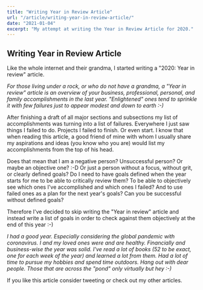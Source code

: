 ```yaml
---
title: "Writing Year in Review Article"
url: "/article/writing-year-in-review-article/"
date: "2021-01-04"
excerpt: "My attempt at writing the Year in Review Article for 2020."
---
```



<h2 class="text-white light-mode:text-slate-800 text-2xl italic mt-8 mb-4">Writing Year in Review Article</h2>

<p class="pb-3 text-slate-400 light-mode:text-slate-800 text-xl">Like the whole internet and their grandma, I started writing a "2020: Year in review" article.</p>
<p class="pb-3 text-slate-400 light-mode:text-slate-800 text-xl"><em class="text-slate-500">For those living under a rock, or who do not have a grandma, a "Year in review" article is an overview of your business, professional, personal, and family accomplishments in the last year. "Enlightened" ones tend to sprinkle it with few failures just to appear modest and down to earth :-)</em></p>
<Divider></Divider>
<p class="pb-3 text-slate-400 light-mode:text-slate-800 text-xl">After finishing a draft of all major sections and subsections my list of accomplishments was turning into a list of failures. Everywhere I just saw things I failed to do. Projects I failed to finish. Or even start. I know that when reading this article, a good friend of mine with whom I usually share my aspirations and ideas (you know who you are) would list my accomplishments from the top of his head.</p>
<Divider></Divider>
<p class="pb-3 text-slate-400 light-mode:text-slate-800 text-xl">Does that mean that I am a negative person? Unsuccessful person? Or maybe an objective one? :-D Or just a person without a focus, without grit, or clearly defined goals? Do I need to have goals defined when the year starts for me to be able to critically review them? To be able to objectively see which ones I've accomplished and which ones I failed? And to use failed ones as a plan for the next year's goals? Can you be successful without defined goals?</p>
<Divider></Divider>
<p class="pb-3 text-slate-400 light-mode:text-slate-800 text-xl">Therefore I've decided to skip writing the "Year in review" article and instead write a list of goals in order to check against them objectively at the end of this year :-)</p>
<Divider></Divider>
<p class="pb-3 text-slate-400 light-mode:text-slate-800 text-xl"><em class="text-slate-500">I had a good year. Especially considering the global pandemic with coronavirus. I and my loved ones were and are healthy. Financially and business-wise the year was solid. I've read a lot of books (52 to be exact, one for each week of the year) and learned a lot from them. Had a lot of time to pursue my hobbies and spend time outdoors. Hang out with dear people. Those that are across the "pond" only virtually but hey :-)</em></p>

<Divider></Divider>

<p class="pb-3 text-slate-400 light-mode:text-slate-800 text-xl">
    If you like this article consider <TweetLink text={ `Intersting take on writing a Year in Review article on https://lukapeharda.com/article/writing-year-in-review-article by @lukapeharda` }>tweeting</TweetLink> or check out my other <ColorLink href="/articles" color="red">articles</ColorLink>.
</p>